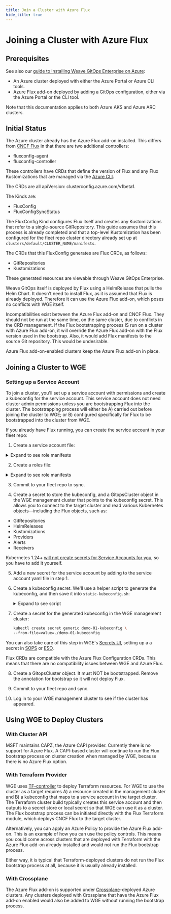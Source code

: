 ```yaml
---
title: Join a Cluster with Azure Flux
hide_title: true
---
```



# Joining a Cluster with Azure Flux<TierLabel tiers="Enterprise" />

## Prerequisites

See also our [guide to installing Weave GitOps Enterprise on Azure](install-enterprise-azure.mdx):
- An Azure cluster deployed with either the Azure Portal or Azure CLI tools.
- Azure Flux add-on deployed by adding a GitOps configuration, either via the Azure Portal or the CLI tool.

Note that this documentation applies to both Azure AKS and Azure ARC clusters.

## Initial Status

The Azure cluster already has the Azure Flux add-on installed. This differs from [CNCF Flux](https://fluxcd.io/) in that there are two additional controllers:
- fluxconfig-agent
- fluxconfig-controller

These controllers have CRDs that define the version of Flux and any Flux Kustomizations that are managed via the [Azure CLI](https://learn.microsoft.com/en-us/cli/azure/install-azure-cli).

The CRDs are all apiVersion: clusterconfig.azure.com/v1beta1. 

The Kinds are:
- FluxConfig
- FluxConfigSyncStatus

The FluxConfig Kind configures Flux itself and creates any Kustomizations that refer to a single-source GitRepository. This guide assumes that this process is already completed and that a top-level Kustomization has been configured for the fleet repo cluster directory already set up at
`clusters/default/CLUSTER_NAME/manifests`.

The CRDs that this FluxConfig generates are Flux CRDs, as follows:
- GitRepositories
- Kustomizations

These generated resources are viewable through Weave GitOps Enterprise.

Weave GitOps itself is deployed by Flux using a HelmRelease that pulls the Helm Chart. It doesn’t need to install Flux, as it is assumed that Flux is already deployed. Therefore it can use the Azure Flux add-on, which poses no conflicts with WGE itself.

Incompatibilities exist between the Azure Flux add-on and CNCF Flux. They should not be run at the same time, on the same cluster, due to conflicts in the CRD management. If the Flux bootstrapping process IS run on a cluster with Azure Flux add-on, it will override the Azure Flux add-on with the Flux version used in the bootstrap. Also, it would add Flux manifests to the source Git repository. This would be undesirable.

Azure Flux add-on-enabled clusters keep the Azure Flux add-on in place.

## Joining a Cluster to WGE

### Setting up a Service Account

To join a cluster, you'll set up a service account with permissions and create a kubeconfig for the service account. This service account does not need cluster admin permissions unless you are bootstrapping Flux into the cluster. The bootstrapping process will either be A) carried out before joining the cluster to WGE; or B) configured specifically for Flux to be bootstrapped into the cluster from WGE.

If you already have Flux running, you can create the service account in your fleet repo:

1. Create a service account file:

<details><summary>Expand to see role manifests</summary>
```yaml
apiVersion: v1
kind: ServiceAccount
metadata:
  name: wgesa
  namespace: default
---
apiVersion: v1
kind: Secret
type: kubernetes.io/service-account-token
metadata:
  name: wgesa-secret
  namespace: default
  annotations:
    kubernetes.io/service-account.name: "wgesa"
```
</details>

2. Create a roles file:
<details><summary>Expand to see role manifests</summary>
```yaml
---
apiVersion: rbac.authorization.k8s.io/v1
kind: ClusterRoleBinding
metadata:
    name: impersonate-user-groups
subjects:
    - kind: ServiceAccount
      name: wgesa
      namespace: default
roleRef:
    kind: ClusterRole
    name: user-groups-impersonator
    apiGroup: rbac.authorization.k8s.io
---
apiVersion: rbac.authorization.k8s.io/v1
kind: ClusterRole
metadata:
    name: user-groups-impersonator
rules:
    - apiGroups: [""]
      resources: ["users", "groups"]
      verbs: ["impersonate"]
    - apiGroups: [""]
      resources: ["namespaces"]
      verbs: ["get", "list"]
```
</details>

3. Commit to your fleet repo to sync.

4. Create a secret to store the kubeconfig, and a GitopsCluster object in the WGE management cluster that points to the kubeconfig secret. This allows you to connect to the target cluster and read various Kubernetes objects—including the Flux objects, such as:
- GitRepositories
- HelmReleases
- Kustomizations
- Providers
- Alerts
- Receivers

Kubernetes 1.24+ [will not create secrets for Service Accounts for you](https://stackoverflow.com/questions/75692230/secret-for-a-kubernetes-service-accounts-is-not-getting-created), so you have to add it yourself.

5. Add a new secret for the service account by adding to the service account yaml file in step 1.

6. Create a kubeconfig secret. We'll use a helper script to generate the kubeconfig, and then save it into `static-kubeconfig.sh`:

	<details><summary>Expand to see script</summary>

	```bash title="static-kubeconfig.sh"
	#!/bin/bash

	if [[ -z "$CLUSTER_NAME" ]]; then
			echo "Ensure CLUSTER_NAME has been set"
			exit 1
	fi

	if [[ -z "$CA_CERTIFICATE" ]]; then
			echo "Ensure CA_CERTIFICATE has been set to the path of the CA certificate"
			exit 1
	fi

	if [[ -z "$ENDPOINT" ]]; then
			echo "Ensure ENDPOINT has been set"
			exit 1
	fi

	if [[ -z "$TOKEN" ]]; then
			echo "Ensure TOKEN has been set"
			exit 1
	fi

	export CLUSTER_CA_CERTIFICATE=$(cat "$CA_CERTIFICATE" | base64)

	envsubst <<EOF
	apiVersion: v1
	kind: Config
	clusters:
	- name: $CLUSTER_NAME
		cluster:
			server: https://$ENDPOINT
			certificate-authority-data: $CLUSTER_CA_CERTIFICATE
	users:
	- name: $CLUSTER_NAME
		user:
			token: $TOKEN
	contexts:
	- name: $CLUSTER_NAME
		context:
			cluster: $CLUSTER_NAME
			user: $CLUSTER_NAME
	current-context: $CLUSTER_NAME

	EOF
	```

	</details>

7. Create a secret for the generated kubeconfig in the WGE management cluster:

	```bash
	kubectl create secret generic demo-01-kubeconfig \
	--from-file=value=./demo-01-kubeconfig
	```
You can also take care of this step in WGE's [Secrets UI](https://docs.gitops.weave.works/docs/next/secrets/intro/), setting up a a secret in [SOPS](https://docs.gitops.weave.works/docs/next/secrets/setup-sops/) or [ESO](https://docs.gitops.weave.works/docs/next/secrets/setup-eso/).

Flux CRDs are compatible with the Azure Flux Configuration CRDs. This means that there are no compatibility issues between WGE and Azure Flux.

8. Create a GitopsCluster object. It must NOT be bootstrapped. Remove the annotation for bootstrap so it will not deploy Flux.

9. Commit to your fleet repo and sync.

10. Log in to your WGE management cluster to see if the cluster has appeared.

## Using WGE to Deploy Clusters

### With Cluster API

MSFT maintains CAPZ, the Azure CAPI provider. Currently there is no support for Azure Flux. A CAPI-based cluster will continue to run the Flux bootstrap process on cluster creation when managed by WGE, because there is no Azure Flux option.

### With Terraform Provider

WGE uses [TF-controller](https://github.com/weaveworks/tf-controller) to deploy Terraform resources. For WGE to use the cluster as a target requires A) a resource created in the management cluster and B) a kubeconfig that maps to a service account in the target cluster. The Terraform cluster build typically creates this service account and then outputs to a secret store or local secret so that WGE can use it as a cluster. The Flux bootstrap process can be initiated directly with the Flux Terraform module, which deploys CNCF Flux to the target cluster.

Alternatively, you can apply an Azure Policy to provide the Azure Flux add-on. This is an example of how you can use the policy controls. This means you could come across clusters that are deployed with Terraform with the Azure Flux add-on already installed and would not run the Flux bootstrap process.

Either way, it is typical that Terraform-deployed clusters do not run the Flux bootstrap process at all, because it is usually already installed.

### With Crossplane

The Azure Flux add-on is supported under [Crossplane](https://www.crossplane.io/)-deployed Azure clusters. Any clusters deployed with Crossplane that have the Azure Flux add-on enabled would also be added to WGE without running the bootstrap process.

